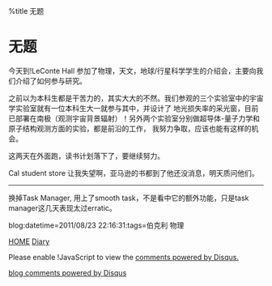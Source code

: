 %title 无题


= 无题=

今天到!LeConte Hall 参加了物理，天文，地球/行星科学学生的介绍会，主要向我们介绍了如何参与研究。

之前以为本科生都是干苦力的，其实大大的不然。我们参观的三个实验室中的宇宙学实验室就有一位本科生大一就参与其中，并设计了
地光损失率的采光窗，目前已部署在南极（观测宇宙背景辐射）！另外两个实验室分别做超导体-量子力学和原子结构观测方面的实验，都是前沿的工作，
我努力争取，应该也能有这样的机会。

这两天在外面跑，读书计划落下了，要继续努力。

Cal student store 让我失望啊，亚马逊的书都到了他还没消息，明天质问他们。

----
换掉Task Manager, 用上了smooth task，不是看中它的额外功能，只是task manager这几天表现太过erratic。

blog:datetime=2011/08/23 22:16:31:tags=伯克利 物理

[[../index|HOME]]   [[diary|Diary]]

<div id="disqus_thread"></div>
<script type="text/javascript" src="comment.js">
</script>
<noscript>Please enable !JavaScript to view the <a href="http://disqus.com/?ref_noscript">comments powered by Disqus.</a></noscript>
<a href="http://disqus.com" class="dsq-brlink">blog comments powered by <span class="logo-disqus">Disqus</span></a>
<script type="text/javascript" src="count.js">
</script>

